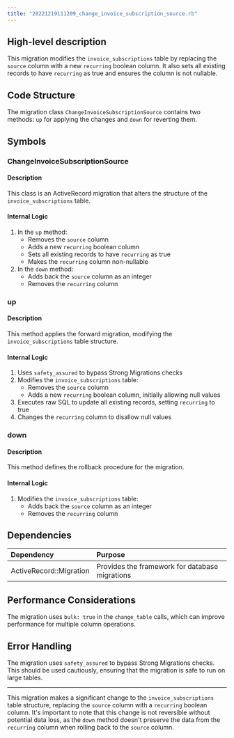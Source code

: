```yaml
---
title: "20221219111209_change_invoice_subscription_source.rb"
---
```


## High-level description
This migration modifies the `invoice_subscriptions` table by replacing the `source` column with a new `recurring` boolean column. It also sets all existing records to have `recurring` as true and ensures the column is not nullable.

## Code Structure
The migration class `ChangeInvoiceSubscriptionSource` contains two methods: `up` for applying the changes and `down` for reverting them.

## Symbols

### ChangeInvoiceSubscriptionSource
#### Description
This class is an ActiveRecord migration that alters the structure of the `invoice_subscriptions` table.

#### Internal Logic
1. In the `up` method:
   - Removes the `source` column
   - Adds a new `recurring` boolean column
   - Sets all existing records to have `recurring` as true
   - Makes the `recurring` column non-nullable
2. In the `down` method:
   - Adds back the `source` column as an integer
   - Removes the `recurring` column

### up
#### Description
This method applies the forward migration, modifying the `invoice_subscriptions` table structure.

#### Internal Logic
1. Uses `safety_assured` to bypass Strong Migrations checks
2. Modifies the `invoice_subscriptions` table:
   - Removes the `source` column
   - Adds a new `recurring` boolean column, initially allowing null values
3. Executes raw SQL to update all existing records, setting `recurring` to true
4. Changes the `recurring` column to disallow null values

### down
#### Description
This method defines the rollback procedure for the migration.

#### Internal Logic
1. Modifies the `invoice_subscriptions` table:
   - Adds back the `source` column as an integer
   - Removes the `recurring` column

## Dependencies
| Dependency | Purpose |
|:-----------|:--------|
| ActiveRecord::Migration | Provides the framework for database migrations |

## Performance Considerations
The migration uses `bulk: true` in the `change_table` calls, which can improve performance for multiple column operations.

## Error Handling
The migration uses `safety_assured` to bypass Strong Migrations checks. This should be used cautiously, ensuring that the migration is safe to run on large tables.

___

This migration makes a significant change to the `invoice_subscriptions` table structure, replacing the `source` column with a `recurring` boolean column. It's important to note that this change is not reversible without potential data loss, as the `down` method doesn't preserve the data from the `recurring` column when rolling back to the `source` column.